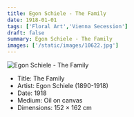 ```yaml
---
title: Egon Schiele - The Family
date: 1918-01-01
tags: ['Floral Art','Vienna Secession']
draft: false
summary: Egon Schiele - The Family
images: ['/static/images/10622.jpg']
---
```


![Egon Schiele - The Family](/static/images/10622.jpg)

* Title: The Family
* Artist: Egon Schiele (1890-1918)
* Date: 1918
* Medium: Oil on canvas
* Dimensions:  152 × 162 cm


